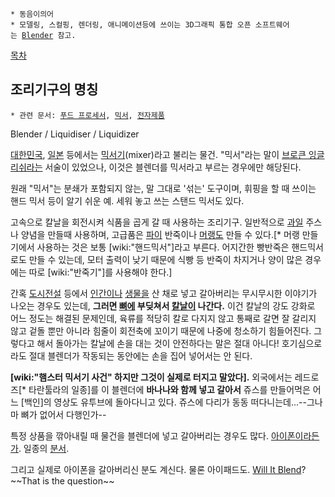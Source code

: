  * 동음이의어
 * 모델링, 스컬핑, 렌더링, 애니메이션등에 쓰이는 3D그래픽 통합 오픈 소프트웨어는 [[Blender]] 참고.

[[목차]]
== 조리기구의 명칭 ==
 * 관련 문서: [[푸드 프로세서]], [[믹서]], [[전자제품]]
Blender / Liquidiser / Liquidizer

[[대한민국]], [[일본]] 등에서는 [[믹서]]기(mixer)라고 불리는 물건. "믹서"라는 말이 [[브로큰 잉글리쉬]]라는 서술이 있었으나, 이것은 블렌더를 믹서라고 부르는 경우에만 해당된다.

원래 "믹서"는 분쇄가 포함되지 않는, 말 그대로 '섞는' 도구이며, 휘핑을 할 때 쓰이는 핸드 믹서 등이 알기 쉬운 예. 세워 놓고 쓰는 스탠드 믹서도 있다.

고속으로 칼날을 회전시켜 식품을 곱게 갈 때 사용하는 조리기구. 일반적으로 [[과일]] 주스나 양념을 만들때 사용하며, 고급품은 [[파이]] 반죽이나 [[머랭]]도 만들 수 있다.[* 머랭 만들기에서 사용하는 것은 보통 [wiki:"핸드믹서"]라고 부른다. 어지간한 빵반죽은 핸드믹서로도 만들 수 있는데, 모터 출력이 낮기 때문에 식빵 등 반죽이 차지거나 양이 많은 경우에는 따로 [wiki:"반죽기"]를 사용해야 한다.]

간혹 [[도시전설]] 등에서 [[인간]]이나 [[생물]]을 산 채로 넣고 갈아버리는 무시무시한 이야기가 나오는 경우도 있는데, '''그러면 [[뼈]]에 부딪쳐서 [[칼]]날이 나간다.''' 이건 칼날의 강도 강화로 어느 정도는 해결된 문제인데, 육류를 적당히 칼로 다지지 않고 통째로 갈면 잘 갈리지 않고 겉돌 뿐만 아니라 힘줄이 회전축에 꼬이기 때문에 나중에 청소하기 힘들어진다. 그렇다고 해서 돌아가는 칼날에 손을 대는 것이 안전하다는 말은 절대 아니다! 호기심으로라도 절대 블렌더가 작동되는 동안에는 손을 집어 넣어서는 안 된다. 

'''[wiki:"햄스터 믹서기 사건" 하지만 그것이 실제로 터지고 말았다].''' 외국에서는 레드로즈[* 타란툴라의 일종]를 이 블렌더에 '''바나나와 함께 넣고 갈아서''' 쥬스를 만들어먹은 어느 [백인]의 영상도 유투브에 돌아다니고 있다.
쥬스에 다리가 동동 떠다니는데...--그나마 뼈가 없어서 다행인가--

특정 상품을 깎아내릴 때 물건을 블렌더에 넣고 갈아버리는 경우도 많다. [[아이폰]]이라든가. 일종의 [[분서]].

그리고 실제로 아이폰을 갈아버리신 분도 계신다. 물론 아이패드도. [[Will It Blend]]? ~~That is the question~~
